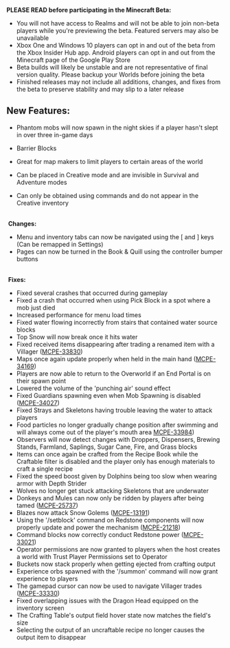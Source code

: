 **PLEASE READ before participating in the Minecraft Beta:**

-   You will not have access to Realms and will not be able to join non-beta players while you're previewing the beta. Featured servers may also be unavailable
-   Xbox One and Windows 10 players can opt in and out of the beta from the Xbox Insider Hub app. Android players can opt in and out from the Minecraft page of the Google Play Store
-   Beta builds will likely be unstable and are not representative of final version quality. Please backup your Worlds before joining the beta
-   Finished releases may not include all additions, changes, and fixes from the beta to preserve stability and may slip to a later release

## **New Features:**

-   Phantom mobs will now spawn in the night skies if a player hasn't slept in over three in-game days
-   Barrier Blocks

-   Great for map makers to limit players to certain areas of the world
-   Can be placed in Creative mode and are invisible in Survival and Adventure modes
-   Can only be obtained using commands and do not appear in the Creative inventory  
     

 **Changes:**

-   Menu and inventory tabs can now be navigated using the \[ and \] keys (Can be remapped in Settings)
-   Pages can now be turned in the Book & Quill using the controller bumper buttons  
     

 **Fixes:**

-   Fixed several crashes that occurred during gameplay
-   Fixed a crash that occurred when using Pick Block in a spot where a mob just died
-   Increased performance for menu load times
-   Fixed water flowing incorrectly from stairs that contained water source blocks
-   Top Snow will now break once it hits water
-   Fixed received items disappearing after trading a renamed item with a Villager ([MCPE-33830](https://bugs.mojang.com/browse/MCPE-33830))
-   Maps once again update properly when held in the main hand ([MCPE-34169](https://bugs.mojang.com/browse/MCPE-34169))
-   Players are now able to return to the Overworld if an End Portal is on their spawn point
-   Lowered the volume of the 'punching air' sound effect
-   Fixed Guardians spawning even when Mob Spawning is disabled ([MCPE-34027](https://bugs.mojang.com/browse/MCPE-34027))
-   Fixed Strays and Skeletons having trouble leaving the water to attack players
-   Food particles no longer gradually change position after swimming and will always come out of the player's mouth area [MCPE-33984](https://bugs.mojang.com/browse/MCPE-33984))
-   Observers will now detect changes with Droppers, Dispensers, Brewing Stands, Farmland, Saplings, Sugar Cane, Fire, and Grass blocks
-   Items can once again be crafted from the Recipe Book while the Craftable filter is disabled and the player only has enough materials to craft a single recipe
-   Fixed the speed boost given by Dolphins being too slow when wearing armor with Depth Strider
-   Wolves no longer get stuck attacking Skeletons that are underwater
-   Donkeys and Mules can now only be ridden by players after being tamed ([MCPE-25737](https://bugs.mojang.com/browse/MCPE-25737))
-   Blazes now attack Snow Golems ([MCPE-13191](https://bugs.mojang.com/browse/MCPE-13191))
-   Using the '/setblock' command on Redstone components will now properly update and power the mechanism ([MCPE-21218](https://bugs.mojang.com/browse/MCPE-21218))
-   Command blocks now correctly conduct Redstone power ([MCPE-33021](https://bugs.mojang.com/browse/MCPE-33021))
-   Operator permissions are now granted to players when the host creates a world with Trust Player Permissions set to Operator
-   Buckets now stack properly when getting ejected from crafting output
-   Experience orbs spawned with the '/summon' command will now grant experience to players
-   The gamepad cursor can now be used to navigate Villager trades ([MCPE-33330](https://bugs.mojang.com/browse/MCPE-33330))
-   Fixed overlapping issues with the Dragon Head equipped on the inventory screen
-   The Crafting Table's output field hover state now matches the field's size
-   Selecting the output of an uncraftable recipe no longer causes the output item to disappear